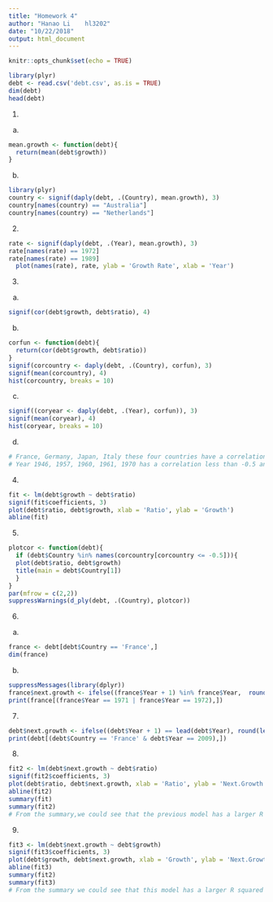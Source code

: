 ```yaml
---
title: "Homework 4"
author: "Hanao Li    hl3202"
date: "10/22/2018"
output: html_document
---
```


```r
knitr::opts_chunk$set(echo = TRUE)
```

```r
library(plyr)
debt <- read.csv('debt.csv', as.is = TRUE)
dim(debt)
head(debt)
```

1. 

a)
```r
mean.growth <- function(debt){
  return(mean(debt$growth))
}
```

b)
```r
library(plyr)
country <- signif(daply(debt, .(Country), mean.growth), 3)
country[names(country) == "Australia"]
country[names(country) == "Netherlands"]

```

2.
```r
rate <- signif(daply(debt, .(Year), mean.growth), 3)
rate[names(rate) == 1972]
rate[names(rate) == 1989]
  plot(names(rate), rate, ylab = 'Growth Rate', xlab = 'Year')
```

3.

a)
```r
signif(cor(debt$growth, debt$ratio), 4)
```

b)
```r
corfun <- function(debt){
  return(cor(debt$growth, debt$ratio))
}
signif(corcountry <- daply(debt, .(Country), corfun), 3)
signif(mean(corcountry), 4)
hist(corcountry, breaks = 10)
```

c)
```r
signif((coryear <- daply(debt, .(Year), corfun)), 3)
signif(mean(coryear), 4)
hist(coryear, breaks = 10)
```

d)
```r
# France, Germany, Japan, Italy these four countries have a correlation less than -0.5 and Norway has a correlation larger than 0.5.
# Year 1946, 1957, 1960, 1961, 1970 has a correlation less than -0.5 and Year 1978 has a correlation larger than 0.4.
```

4.
```r
fit <- lm(debt$growth ~ debt$ratio)
signif(fit$coefficients, 3)
plot(debt$ratio, debt$growth, xlab = 'Ratio', ylab = 'Growth')
abline(fit)
```

5.
```r
plotcor <- function(debt){
  if (debt$Country %in% names(corcountry[corcountry <= -0.5])){
  plot(debt$ratio, debt$growth)
  title(main = debt$Country[1])
  }
}
par(mfrow = c(2,2))
suppressWarnings(d_ply(debt, .(Country), plotcor))
```

6.

a)
```r
france <- debt[debt$Country == 'France',]
dim(france)
```


b)
```r
suppressMessages(library(dplyr)) 
france$next.growth <- ifelse((france$Year + 1) %in% france$Year,  round(lead(france$growth), 3), NA)
print(france[(france$Year == 1971 | france$Year == 1972),])
```

7.
```r
debt$next.growth <- ifelse((debt$Year + 1) == lead(debt$Year), round(lead(debt$growth), 3), NA)
print(debt[(debt$Country == 'France' & debt$Year == 2009),])
```

8.
```r
fit2 <- lm(debt$next.growth ~ debt$ratio)
signif(fit2$coefficients, 3)
plot(debt$ratio, debt$next.growth, xlab = 'Ratio', ylab = 'Next.Growth')
abline(fit2)
summary(fit)
summary(fit2)
# From the summary,we could see that the previous model has a larger R squared value compared to this model, although both of their R squared values are very small. But this model has a smaller residual standard error. From the plots, we could tell that both of them are not doing very well.
```

9.
```r
fit3 <- lm(debt$next.growth ~ debt$growth)
signif(fit3$coefficients, 3)
plot(debt$growth, debt$next.growth, xlab = 'Growth', ylab = 'Next.Growth')
abline(fit3)
summary(fit2)
summary(fit3)
# From the summary we could see that this model has a larger R squared value and a smaller residual standard error and from the graph we could see that this model is doing pretty good compared to the previous model. So we can conclude that current growth is a better predictor of future growth.
```

